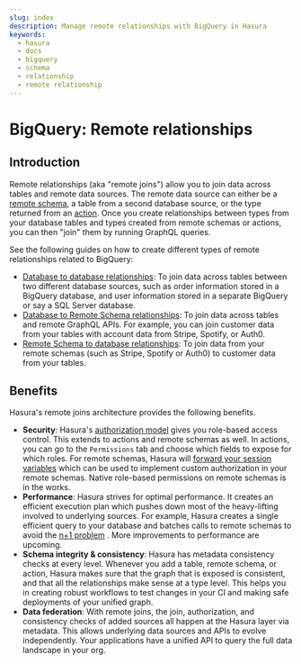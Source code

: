 ```yaml
---
slug: index
description: Manage remote relationships with BigQuery in Hasura
keywords:
  - hasura
  - docs
  - bigquery
  - schema
  - relationship
  - remote relationship
---
```


# BigQuery: Remote relationships

## Introduction

Remote relationships (aka "remote joins") allow you to join data across tables and remote data sources. The remote data
source can either be a [remote schema](/remote-schemas/index.mdx), a table from a second database source, or the type
returned from an [action](/actions/index.mdx). Once you create relationships between types from your database tables and
types created from remote schemas or actions, you can then "join" them by running GraphQL queries.

See the following guides on how to create different types of remote relationships related to BigQuery:

- [Database to database relationships](/schema/bigquery/remote-relationships/remote-source-relationships.mdx): To join
  data across tables between two different database sources, such as order information stored in a BigQuery database,
  and user information stored in a separate BigQuery or say a SQL Server database.
- [Database to Remote Schema relationships](/schema/bigquery/remote-relationships/remote-schema-relationships.mdx): To
  join data across tables and remote GraphQL APIs. For example, you can join customer data from your tables with account
  data from Stripe, Spotify, or Auth0.
- [Remote Schema to database relationships](/remote-schemas/remote-relationships/remote-schema-db-relationships.mdx): To
  join data from your remote schemas (such as Stripe, Spotify or Auth0) to customer data from your tables.

## Benefits

Hasura's remote joins architecture provides the following benefits.

- **Security**: Hasura's [authorization model](/auth/authorization/index.mdx) gives you role-based access control. This
  extends to actions and remote schemas as well. In actions, you can go to the `Permissions` tab and choose which fields
  to expose for which roles. For remote schemas, Hasura will
  [forward your session variables](/remote-schemas/auth/index.mdx) which can be used to implement custom authorization
  in your remote schemas. Native role-based permissions on remote schemas is in the works.
- **Performance**: Hasura strives for optimal performance. It creates an efficient execution plan which pushes down most
  of the heavy-lifting involved to underlying sources. For example, Hasura creates a single efficient query to your
  database and batches calls to remote schemas to avoid the
  [n+1 problem](https://hasura.io/learn/graphql/intro-graphql/graphql-server/) . More improvements to performance are
  upcoming.
- **Schema integrity & consistency**: Hasura has metadata consistency checks at every level. Whenever you add a table,
  remote schema, or action, Hasura makes sure that the graph that is exposed is consistent, and that all the
  relationships make sense at a type level. This helps you in creating robust workflows to test changes in your CI and
  making safe deployments of your unified graph.
- **Data federation**: With remote joins, the join, authorization, and consistency checks of added sources all happen at
  the Hasura layer via metadata. This allows underlying data sources and APIs to evolve independently. Your applications
  have a unified API to query the full data landscape in your org.
